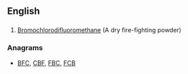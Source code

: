 ==English==
==={{initialism}}===
{{infl|en|initialism}}
# [[W:Bromochlorodifluoromethane|Bromochlorodifluoromethane]]  (A dry fire-fighting powder)

===Anagrams===
* [[BFC#English|BFC]], [[CBF#English|CBF]], [[FBC#English|FBC]], [[FCB#English|FCB]]